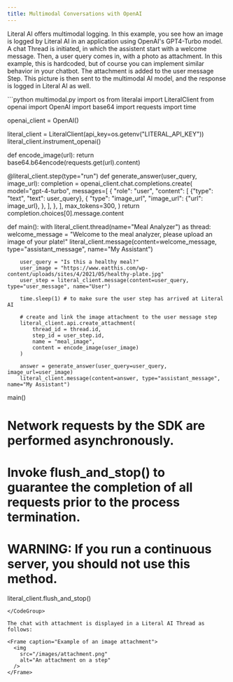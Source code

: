 ```yaml
---
title: Multimodal Conversations with OpenAI
---
```


Literal AI offers multimodal logging. In this example, you see how an image is logged by Literal AI in an application using OpenAI's GPT4-Turbo model. A chat Thread is initiated, in which the assistent start with a welcome message. Then, a user query comes in, with a photo as attachment. In this example, this is hardcoded, but of course you can implement similar behavior in your chatbot. The attachment is added to the user message Step. This picture is then sent to the multimodal AI model, and the response is logged in Literal AI as well. 

<CodeGroup>
```python multimodal.py
import os
from literalai import LiteralClient
from openai import OpenAI
import base64
import requests
import time

openai_client = OpenAI()

literal_client = LiteralClient(api_key=os.getenv("LITERAL_API_KEY"))
literal_client.instrument_openai()

def encode_image(url):
    return base64.b64encode(requests.get(url).content)

@literal_client.step(type="run")
def generate_answer(user_query, image_url):
    completion = openai_client.chat.completions.create(
        model="gpt-4-turbo",
        messages=[
            {
                "role": "user",
                "content": [
                    {"type": "text", "text": user_query},
                    {
                        "type": "image_url",
                        "image_url": {"url": image_url},
                    },
                ],
            },
        ],
        max_tokens=300,
    )
    return completion.choices[0].message.content

def main():
    with literal_client.thread(name="Meal Analyzer") as thread:
        welcome_message = "Welcome to the meal analyzer, please upload an image of your plate!"
        literal_client.message(content=welcome_message, type="assistant_message", name="My Assistant")

        user_query = "Is this a healthy meal?"
        user_image = "https://www.eatthis.com/wp-content/uploads/sites/4/2021/05/healthy-plate.jpg"
        user_step = literal_client.message(content=user_query, type="user_message", name="User")

        time.sleep(1) # to make sure the user step has arrived at Literal AI

        # create and link the image attachment to the user message step
        literal_client.api.create_attachment(
            thread_id = thread.id,
            step_id = user_step.id,
            name = "meal_image",
            content = encode_image(user_image)
        )

        answer = generate_answer(user_query=user_query, image_url=user_image)
        literal_client.message(content=answer, type="assistant_message", name="My Assistant")


main()
# Network requests by the SDK are performed asynchronously.
# Invoke flush_and_stop() to guarantee the completion of all requests prior to the process termination.
# WARNING: If you run a continuous server, you should not use this method.
literal_client.flush_and_stop()
```
</CodeGroup>

The chat with attachment is displayed in a Literal AI Thread as follows: 

<Frame caption="Example of an image attachment">
  <img
    src="/images/attachment.png"
    alt="An attachment on a step"
  />
</Frame>